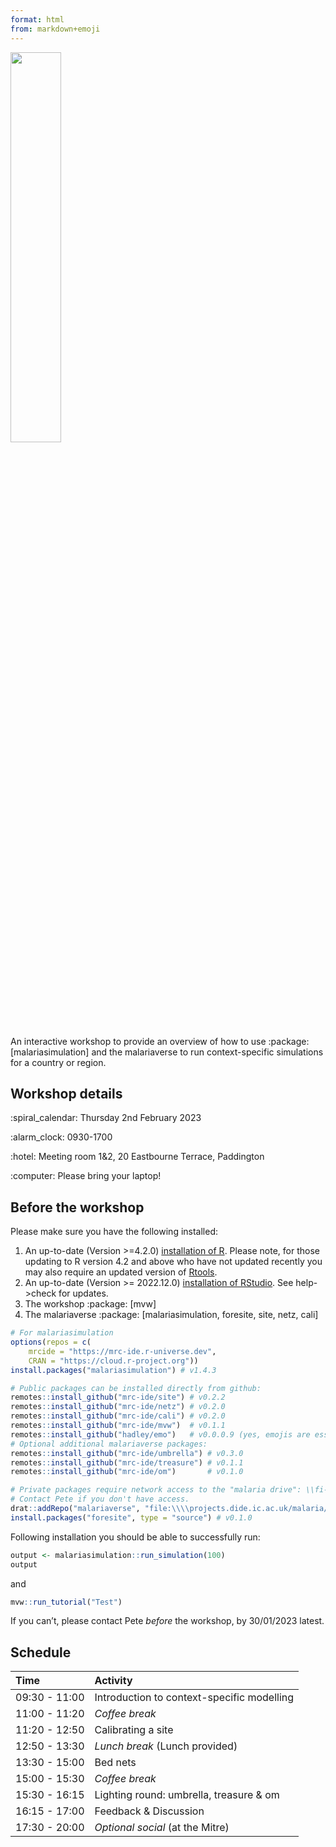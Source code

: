 ```yaml
---
format: html
from: markdown+emoji
---
```


![](presentations/images/malariaverse.gif){fig-align="center" width="40%" height="40%"}

An interactive workshop to provide an overview of how to use :package: \[malariasimulation\] and the malariaverse to run context-specific simulations for a country or region.

## Workshop details

:spiral_calendar: Thursday 2nd February 2023

:alarm_clock: 0930-1700

:hotel: Meeting room 1&2, 20 Eastbourne Terrace, Paddington

:computer: Please bring your laptop!

## Before the workshop

Please make sure you have the following installed:

1.  An up-to-date (Version \>=4.2.0) [installation of R](https://www.r-project.org/). Please note, for those updating to R version 4.2 and above who have not updated recently you may also require an updated version of [Rtools](https://cran.r-project.org/bin/windows/Rtools/rtools42/rtools.html).
2.  An up-to-date (Version \>= 2022.12.0) [installation of RStudio](https://posit.co/download/rstudio-desktop/). See help-\>check for updates.
3.  The workshop :package: \[mvw\]
4.  The malariaverse :package: \[malariasimulation, foresite, site, netz, cali\]

```r
# For malariasimulation
options(repos = c(
    mrcide = "https://mrc-ide.r-universe.dev",
    CRAN = "https://cloud.r-project.org"))
install.packages("malariasimulation") # v1.4.3

# Public packages can be installed directly from github:
remotes::install_github("mrc-ide/site") # v0.2.2
remotes::install_github("mrc-ide/netz") # v0.2.0
remotes::install_github("mrc-ide/cali") # v0.2.0
remotes::install_github("mrc-ide/mvw")  # v0.1.1
remotes::install_github("hadley/emo")   # v0.0.0.9 (yes, emojis are essential).
# Optional additional malariaverse packages:
remotes::install_github("mrc-ide/umbrella") # v0.3.0
remotes::install_github("mrc-ide/treasure") # v0.1.1
remotes::install_github("mrc-ide/om")       # v0.1.0

# Private packages require network access to the "malaria drive": \\fi--didef3.dide.ic.ac.uk/malaria. 
# Contact Pete if you don't have access.
drat::addRepo("malariaverse", "file:\\\\projects.dide.ic.ac.uk/malaria/malariaverse/drat")
install.packages("foresite", type = "source") # v0.1.0
```

Following installation you should be able to successfully run:

```r
output <- malariasimulation::run_simulation(100)
output
```

and

```r
mvw::run_tutorial("Test")
```

If you can't, please contact Pete *before* the workshop, by 30/01/2023 latest.

## Schedule

| Time          | Activity                                   |
|:--------------|:-------------------------------------------|
| 09:30 - 11:00 | Introduction to context-specific modelling |
| 11:00 - 11:20 | *Coffee break*                             |
| 11:20 - 12:50 | Calibrating a site                         |
| 12:50 - 13:30 | *Lunch break* (Lunch provided)             |
| 13:30 - 15:00 | Bed nets                                   |
| 15:00 - 15:30 | *Coffee break*                             |
| 15:30 - 16:15 | Lighting round: umbrella, treasure & om    |
| 16:15 - 17:00 | Feedback & Discussion                      |
| 17:30 - 20:00 | *Optional social* (at the Mitre)           |
